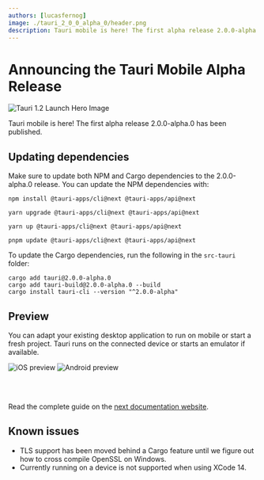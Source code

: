 ```yaml
---
authors: [lucasfernog]
image: ./tauri_2_0_0_alpha_0/header.png
description: Tauri mobile is here! The first alpha release 2.0.0-alpha.0 has been published.
---
```



# Announcing the Tauri Mobile Alpha Release

![Tauri 1.2 Launch Hero Image](./tauri_2_0_0_alpha_0/header.png)

Tauri mobile is here! The first alpha release 2.0.0-alpha.0 has been published.

<!--truncate-->

## Updating dependencies

Make sure to update both NPM and Cargo dependencies to the 2.0.0-alpha.0 release. You can update the NPM dependencies with:

<Tabs groupId="package-manager">
  <TabItem value="npm">

```shell
npm install @tauri-apps/cli@next @tauri-apps/api@next
```

  </TabItem>
  <TabItem value="Yarn Classic">

```shell
yarn upgrade @tauri-apps/cli@next @tauri-apps/api@next
```

  </TabItem>
  <TabItem value="Yarn Berry">

```shell
yarn up @tauri-apps/cli@next @tauri-apps/api@next
```

  </TabItem>
  <TabItem value="pnpm">

```shell
pnpm update @tauri-apps/cli@next @tauri-apps/api@next
```

  </TabItem>
</Tabs>

To update the Cargo dependencies, run the following in the `src-tauri` folder:

```shell
cargo add tauri@2.0.0-alpha.0
cargo add tauri-build@2.0.0-alpha.0 --build
cargo install tauri-cli --version "^2.0.0-alpha"
```

## Preview

You can adapt your existing desktop application to run on mobile or start a fresh project.
Tauri runs on the connected device or starts an emulator if available.

<div
  style={{
    display: 'flex',
    'flex-direction': 'column',
    'align-items': 'center',
    gap: '16px',
  }}
>
  <img className="transparent" src={iOSPreview} alt="iOS preview" />
  <img className="transparent" src={androidPreview} alt="Android preview" />
</div>

<br></br>

Read the complete guide on the [next documentation website](https://next--tauri.netlify.app/next/mobile/).

## Known issues

- TLS support has been moved behind a Cargo feature until we figure out how to cross compile OpenSSL on Windows.
- Currently running on a device is not supported when using XCode 14.
